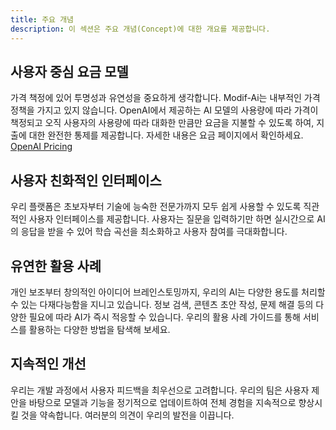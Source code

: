 ```yaml
---
title: 주요 개념
description: 이 섹션은 주요 개념(Concept)에 대한 개요를 제공합니다.
---
```


## 사용자 중심 요금 모델

가격 책정에 있어 투명성과 유연성을 중요하게 생각합니다. Modif-Ai는 내부적인 가격 정책을 가지고 있지 않습니다. OpenAI에서 제공하는 AI 모델의 사용량에 따라 가격이 책정되고 오직 사용자의 사용량에 따라 대화한 만큼만 요금을 지불할 수 있도록 하여, 지출에 대한 완전한 통제를 제공합니다. 자세한 내용은 요금 페이지에서 확인하세요.  
[OpenAI Pricing](https://openai.com/api/pricing/)

## 사용자 친화적인 인터페이스

우리 플랫폼은 초보자부터 기술에 능숙한 전문가까지 모두 쉽게 사용할 수 있도록 직관적인 사용자 인터페이스를 제공합니다. 사용자는 질문을 입력하기만 하면 실시간으로 AI의 응답을 받을 수 있어 학습 곡선을 최소화하고 사용자 참여를 극대화합니다.

## 유연한 활용 사례

개인 보조부터 창의적인 아이디어 브레인스토밍까지, 우리의 AI는 다양한 용도를 처리할 수 있는 다재다능함을 지니고 있습니다. 정보 검색, 콘텐츠 초안 작성, 문제 해결 등의 다양한 필요에 따라 AI가 즉시 적응할 수 있습니다. 우리의 활용 사례 가이드를 통해 서비스를 활용하는 다양한 방법을 탐색해 보세요.

## 지속적인 개선

우리는 개발 과정에서 사용자 피드백을 최우선으로 고려합니다. 우리의 팀은 사용자 제안을 바탕으로 모델과 기능을 정기적으로 업데이트하여 전체 경험을 지속적으로 향상시킬 것을 약속합니다. 여러분의 의견이 우리의 발전을 이끕니다.
